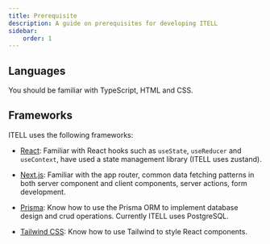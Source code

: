 ```yaml
---
title: Prerequisite
description: A guide on prerequisites for developing ITELL
sidebar:
    order: 1
---
```


## Languages

You should be familiar with TypeScript, HTML and CSS.


## Frameworks

ITELL uses the following frameworks:

- [React](https://react.dev): Familiar with React hooks such as `useState`, `useReducer` and `useContext`, have used a state management library (ITELL uses zustand).

- [Next.js](https://nextjs.org): Familiar with the app router, common data fetching patterns in both server component and client components, server actions, form development.

- [Prisma](https://www.prisma.io/): Know how to use the Prisma ORM to implement database design and crud operations. Currently ITELL uses PostgreSQL.

- [Tailwind CSS](https://tailwindcss.com): Know how to use Tailwind to style React components.